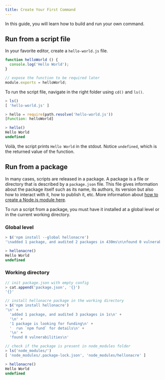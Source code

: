 ```yaml
---
title: Create Your First Command
---
```


In this guide, you will learn how to build and run your own command.

## Run from a script file

In your favorite editor, create a `hello-world.js` file.

```js
function helloWorld () {
  console.log('Hello World');
}

// expose the function to be required later
module.exports = helloWorld;
```

To run the script file, navigate in the right folder using `cd()` and `ls()`.

```js
> ls()
[ 'hello-world.js' ]

> hello = require(path.resolve('hello-world.js'))
[Function: helloWorld]

> hello()
Hello World
undefined
```

Voilà, the script prints `Hello World` in the stdout. Notice `undefined`, which is the returned value of the function.

## Run from a package

In many cases, scripts are released in a package. A package is a file or directory that is described by a `package.json` file. This file gives information about the package itself such as its name, its authors, its version but also how to interact with it, how to publish it, etc. More information about [how to create a Node.js module here](https://docs.npmjs.com/creating-node-js-modules).

To run a script from a package, you must have it installed at a global level or in the current working directory.

### Global level

```js
> $('npm install --global hellonacre')
'\nadded 1 package, and audited 2 packages in 430ms\n\nfound 0 vulnerabilities\n'

> hellonacre()
Hello World
undefined
```

### Working directory

```js
// init package.json with empty config
> cat.append('package.json', '{}')
'{}'

// install hellonacre package in the working directory
> $('npm install hellonacre')
'\n' +
  'added 1 package, and audited 3 packages in 1s\n' +
  '\n' +
  '1 package is looking for funding\n' +
  '  run `npm fund` for details\n' +
  '\n' +
  'found 0 vulnerabilities\n'

// check if the package is present in node_modules folder
> ls('node_modules/')
[ 'node_modules/.package-lock.json', 'node_modules/hellonacre' ]

> hellonacre()
Hello World
undefined
```
